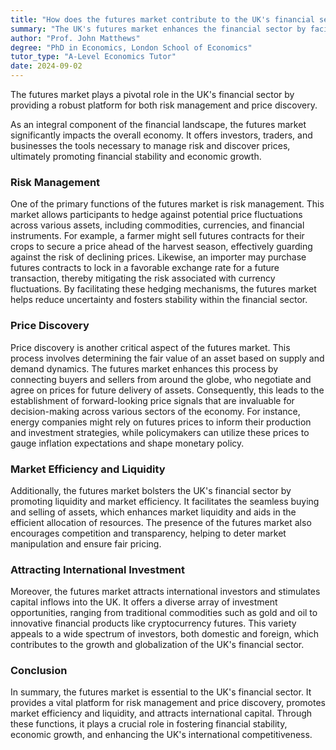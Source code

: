 ```yaml
---
title: "How does the futures market contribute to the UK's financial sector?"
summary: "The UK's futures market enhances the financial sector by facilitating risk management and enabling price discovery, crucial for informed trading and investment decisions."
author: "Prof. John Matthews"
degree: "PhD in Economics, London School of Economics"
tutor_type: "A-Level Economics Tutor"
date: 2024-09-02
---
```


The futures market plays a pivotal role in the UK's financial sector by providing a robust platform for both risk management and price discovery.

As an integral component of the financial landscape, the futures market significantly impacts the overall economy. It offers investors, traders, and businesses the tools necessary to manage risk and discover prices, ultimately promoting financial stability and economic growth.

### Risk Management

One of the primary functions of the futures market is risk management. This market allows participants to hedge against potential price fluctuations across various assets, including commodities, currencies, and financial instruments. For example, a farmer might sell futures contracts for their crops to secure a price ahead of the harvest season, effectively guarding against the risk of declining prices. Likewise, an importer may purchase futures contracts to lock in a favorable exchange rate for a future transaction, thereby mitigating the risk associated with currency fluctuations. By facilitating these hedging mechanisms, the futures market helps reduce uncertainty and fosters stability within the financial sector.

### Price Discovery

Price discovery is another critical aspect of the futures market. This process involves determining the fair value of an asset based on supply and demand dynamics. The futures market enhances this process by connecting buyers and sellers from around the globe, who negotiate and agree on prices for future delivery of assets. Consequently, this leads to the establishment of forward-looking price signals that are invaluable for decision-making across various sectors of the economy. For instance, energy companies might rely on futures prices to inform their production and investment strategies, while policymakers can utilize these prices to gauge inflation expectations and shape monetary policy.

### Market Efficiency and Liquidity

Additionally, the futures market bolsters the UK's financial sector by promoting liquidity and market efficiency. It facilitates the seamless buying and selling of assets, which enhances market liquidity and aids in the efficient allocation of resources. The presence of the futures market also encourages competition and transparency, helping to deter market manipulation and ensure fair pricing.

### Attracting International Investment

Moreover, the futures market attracts international investors and stimulates capital inflows into the UK. It offers a diverse array of investment opportunities, ranging from traditional commodities such as gold and oil to innovative financial products like cryptocurrency futures. This variety appeals to a wide spectrum of investors, both domestic and foreign, which contributes to the growth and globalization of the UK's financial sector.

### Conclusion

In summary, the futures market is essential to the UK's financial sector. It provides a vital platform for risk management and price discovery, promotes market efficiency and liquidity, and attracts international capital. Through these functions, it plays a crucial role in fostering financial stability, economic growth, and enhancing the UK's international competitiveness.
    